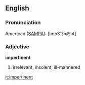 ==English==

===Pronunciation===

American ([[SAMPA]]): [Imp3`?n@nt]

===Adjective===

'''impertinent'''

#irrelevant, insolent, ill-mannered

[[it:impertinent]]